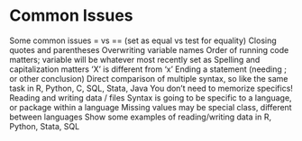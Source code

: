 # Common Issues
Some common issues
 = vs == (set as equal vs test for equality)
Closing quotes and parentheses
Overwriting variable names
Order of running code matters; variable will be whatever most recently set as
Spelling and capitalization matters
‘X’ is different from ‘x’
Ending a statement (needing ; or other conclusion)
Direct comparison of multiple syntax, so like the same task in R, Python, C, SQL, Stata, Java
You don’t need to memorize specifics!
Reading and writing data / files
Syntax is going to be specific to a language, or package within a language
Missing values may be special class, different between languages
Show some examples of reading/writing data in R, Python, Stata, SQL
